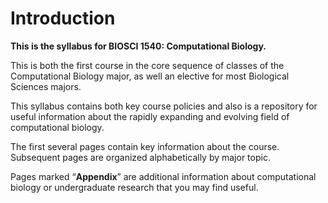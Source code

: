 # Introduction {#intro}

**This is the syllabus for BIOSCI 1540: Computational Biology.**

This is both the first course in the core sequence of classes of the Computational Biology major, as well an elective for most Biological Sciences majors.

This syllabus contains both key course policies and also is a repository for useful information about the rapidly expanding and evolving field of computational biology.

The first several pages contain key information about the course.  Subsequent pages are organized alphabetically by major topic.

Pages marked "**Appendix**" are additional information about computational biology or undergraduate research that you may find useful.

<!-- Your first assignment in the class will be to read through the syllabus and complete a "Syllabus treasure hunt" assignment on Canvas.   -->

<!-- If you have a question about the syllabus (after you complete the syllabus treasure hunt) or even just spot a typo, post a comment on [GitHub](https://github.com/brouwern/BIOSCI_1540) at [https://github.com/brouwern/BIOSCI_1540](https://github.com/brouwern/BIOSCI_1540)   -->

<!-- You'll be shown how to add comments on GitHub in class.  The next page of the syllabus is a page for practicing adding comments. -->

